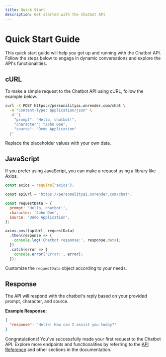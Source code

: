 ```yaml
---
title: Quick Start
description: Get started with the Chatbot API
---
```




# Quick Start Guide

This quick start guide will help you get up and running with the Chatbot API. Follow the steps below to engage in dynamic conversations and explore the API's functionalities.

<Tabs>
  <TabItem value="curl" label="cURL">
  
  ## cURL

  To make a simple request to the Chatbot API using cURL, follow the example below.

  ```bash "https://personalityai.onrender.com/chat"
  curl -X POST https://personalityai.onrender.com/chat \
    -H "Content-Type: application/json" \
    -d '{
      "prompt": "Hello, chatbot!",
      "character": "John Doe",
      "source": "Demo Application"
    }'
  ```

  Replace the placeholder values with your own data.

  </TabItem>

  <TabItem value="javascript" label="JavaScript">

  ## JavaScript

  If you prefer using JavaScript, you can make a request using a library like Axios.

  ```javascript
  const axios = require('axios');

  const apiUrl = 'https://personalityai.onrender.com/chat';

  const requestData = {
    prompt: 'Hello, chatbot!',
    character: 'John Doe',
    source: 'Demo Application',
  };

  axios.post(apiUrl, requestData)
    .then(response => {
      console.log('Chatbot response:', response.data);
    })
    .catch(error => {
      console.error('Error:', error);
    });
  ```

  Customize the `requestData` object according to your needs.

  </TabItem>
</Tabs>

## Response

The API will respond with the chatbot's reply based on your provided prompt, character, and source.

**Example Response:**

```json
{
  "response": "Hello! How can I assist you today?"
}
```

Congratulations! You've successfully made your first request to the Chatbot API. Explore more endpoints and functionalities by referring to the [API Reference](./api-reference) and other sections in the documentation.

